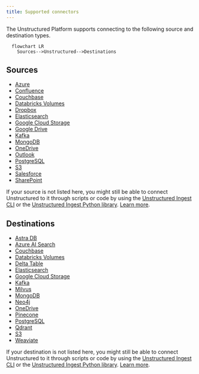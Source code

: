 ```yaml
---
title: Supported connectors
---
```


The Unstructured Platform supports connecting to the following source and destination types.

```mermaid
  flowchart LR
    Sources-->Unstructured-->Destinations
```

## Sources

- [Azure](/platform/sources/azure-blob-storage)
- [Confluence](/platform/sources/confluence)
- [Couchbase](/platform/sources/couchbase)
- [Databricks Volumes](/platform/sources/databricks-volumes)
- [Dropbox](/platform/sources/dropbox)
- [Elasticsearch](/platform/sources/elasticsearch)
- [Google Cloud Storage](/platform/sources/google-cloud)
- [Google Drive](/platform/sources/google-drive)
- [Kafka](/platform/sources/kafka)
- [MongoDB](/platform/sources/mongodb)
- [OneDrive](/platform/sources/onedrive)
- [Outlook](/platform/sources/outlook)
- [PostgreSQL](/platform/sources/postgresql)
- [S3](/platform/sources/s3)
- [Salesforce](/platform/sources/salesforce)
- [SharePoint](/platform/sources/sharepoint)

If your source is not listed here, you might still be able to connect Unstructured to it through scripts or code by using the 
[Unstructured Ingest CLI](/ingestion/overview#unstructured-ingest-cli) or the 
[Unstructured Ingest Python library](/ingestion/overview#unstructured-ingest-python-library). 
[Learn more](/api-reference/ingest/source-connectors/overview).

## Destinations

- [Astra DB](/platform/destinations/astradb)
- [Azure AI Search](/platform/destinations/azure-ai-search)
- [Couchbase](/platform/destinations/couchbase)
- [Databricks Volumes](/platform/destinations/databricks-volumes)
- [Delta Table](/platform/destinations/delta-table)
- [Elasticsearch](/platform/destinations/elasticsearch)
- [Google Cloud Storage](/platform/destinations/google-cloud)
- [Kafka](/platform/destinations/kafka)
- [Milvus](/platform/destinations/milvus)
- [MongoDB](/platform/destinations/mongodb)
- [Neo4j](/platform/destinations/neo4j)
- [OneDrive](/platform/destinations/onedrive)
- [Pinecone](/platform/destinations/pinecone)
- [PostgreSQL](/platform/destinations/postgresql)
- [Qdrant](/platform/destinations/qdrant)
- [S3](/platform/destinations/s3)
- [Weaviate](/platform/destinations/weaviate)

If your destination is not listed here, you might still be able to connect Unstructured to it through scripts or code by using the 
[Unstructured Ingest CLI](/ingestion/overview#unstructured-ingest-cli) or the 
[Unstructured Ingest Python library](/ingestion/overview#unstructured-ingest-python-library). 
[Learn more](/api-reference/ingest/destination-connector/overview).


